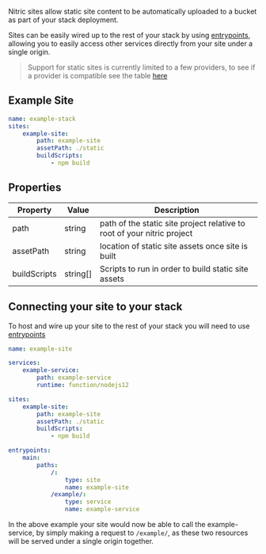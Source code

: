 Nitric sites allow static site content to be automatically uploaded to a bucket as part of your stack deployment.

Sites can be easily wired up to the rest of your stack by using [entrypoints](./entrypoints.mdx), allowing you to easily access other services directly from your site under a single origin.

> Support for static sites is currently limited to a few providers, to see if a provider is compatible see the table [here](./nitric-apis.mdx)

## Example Site

```yaml
name: example-stack
sites:
	example-site:
		path: example-site
		assetPath: ./static
		buildScripts:
			- npm build
```

## Properties

| **Property** | **Value** | **Description**                                                         |
| ------------ | --------- | ----------------------------------------------------------------------- |
| path         | string    | path of the static site project relative to root of your nitric project |
| assetPath    | string    | location of static site assets once site is built                       |
| buildScripts | string[]  | Scripts to run in order to build static site assets                     |

## Connecting your site to your stack

To host and wire up your site to the rest of your stack you will need to use [entrypoints](./entrypoints.mdx)

```yaml
name: example-site

services:
	example-service:
		path: example-service
		runtime: function/nodejs12

sites:
	example-site:
		path: example-site
		assetPath: ./static
		buildScripts:
			- npm build

entrypoints:
	main:
		paths:
			/:
				type: site
				name: example-site
			/example/:
				type: service
				name: example-service
```

In the above example your site would now be able to call the example-service, by simply making a request to `/example/`, as these two resources will be served under a single origin together.
